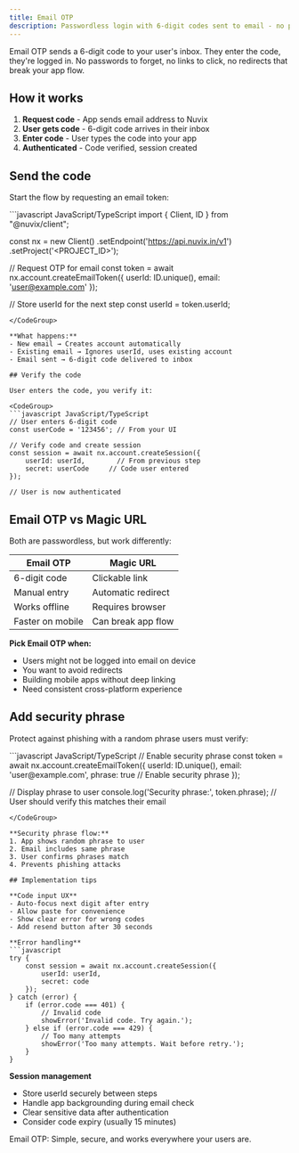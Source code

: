 ```yaml
---
title: Email OTP
description: Passwordless login with 6-digit codes sent to email - no passwords, no redirects, just simple authentication.
---
```


Email OTP sends a 6-digit code to your user's inbox. They enter the code, they're logged in. No passwords to forget, no links to click, no redirects that break your app flow.

## How it works

1. **Request code** - App sends email address to Nuvix
2. **User gets code** - 6-digit code arrives in their inbox  
3. **Enter code** - User types the code into your app
4. **Authenticated** - Code verified, session created

## Send the code

Start the flow by requesting an email token:

<CodeGroup>
```javascript JavaScript/TypeScript
import { Client, ID } from "@nuvix/client";

const nx = new Client()
    .setEndpoint('https://api.nuvix.in/v1')
    .setProject('<PROJECT_ID>');

// Request OTP for email
const token = await nx.account.createEmailToken({
    userId: ID.unique(),
    email: 'user@example.com'
});

// Store userId for the next step
const userId = token.userId;
```
</CodeGroup>

**What happens:**
- New email → Creates account automatically
- Existing email → Ignores userId, uses existing account
- Email sent → 6-digit code delivered to inbox

## Verify the code

User enters the code, you verify it:

<CodeGroup>
```javascript JavaScript/TypeScript
// User enters 6-digit code
const userCode = '123456'; // From your UI

// Verify code and create session
const session = await nx.account.createSession({
    userId: userId,        // From previous step
    secret: userCode     // Code user entered
});

// User is now authenticated
```
</CodeGroup>

## Email OTP vs Magic URL

Both are passwordless, but work differently:

| Email OTP | Magic URL |
|-----------|-----------|
| 6-digit code | Clickable link |
| Manual entry | Automatic redirect |
| Works offline | Requires browser |
| Faster on mobile | Can break app flow |

**Pick Email OTP when:**
- Users might not be logged into email on device
- You want to avoid redirects
- Building mobile apps without deep linking
- Need consistent cross-platform experience

## Add security phrase

Protect against phishing with a random phrase users must verify:

<CodeGroup>
```javascript JavaScript/TypeScript
// Enable security phrase
const token = await nx.account.createEmailToken({
    userId: ID.unique(),
    email: 'user@example.com',
    phrase: true  // Enable security phrase
});

// Display phrase to user
console.log('Security phrase:', token.phrase);
// User should verify this matches their email
```
</CodeGroup>

**Security phrase flow:**
1. App shows random phrase to user
2. Email includes same phrase  
3. User confirms phrases match
4. Prevents phishing attacks

## Implementation tips

**Code input UX**
- Auto-focus next digit after entry
- Allow paste for convenience
- Show clear error for wrong codes
- Add resend button after 30 seconds

**Error handling**
```javascript
try {
    const session = await nx.account.createSession({
        userId: userId,
        secret: code
    });
} catch (error) {
    if (error.code === 401) {
        // Invalid code
        showError('Invalid code. Try again.');
    } else if (error.code === 429) {
        // Too many attempts  
        showError('Too many attempts. Wait before retry.');
    }
}
```

**Session management**
- Store userId securely between steps
- Handle app backgrounding during email check
- Clear sensitive data after authentication
- Consider code expiry (usually 15 minutes)

Email OTP: Simple, secure, and works everywhere your users are.